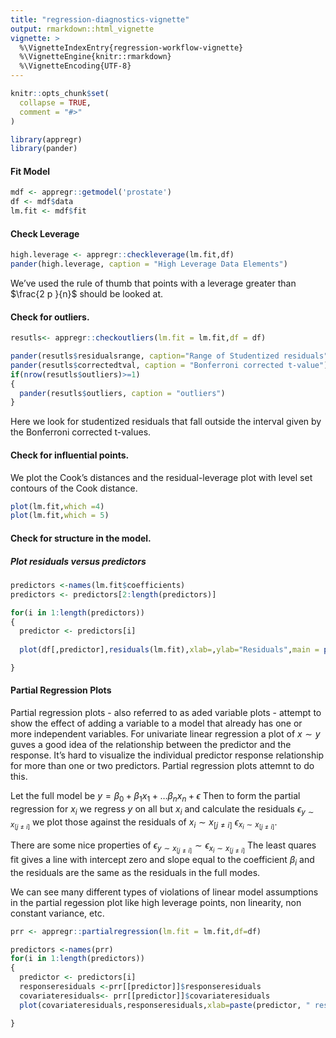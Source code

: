 ```yaml
---
title: "regression-diagnostics-vignette"
output: rmarkdown::html_vignette
vignette: >
  %\VignetteIndexEntry{regression-workflow-vignette}
  %\VignetteEngine{knitr::rmarkdown}
  %\VignetteEncoding{UTF-8}
---
```


```r
knitr::opts_chunk$set(
  collapse = TRUE,
  comment = "#>"
)
```

```r
library(appregr)
library(pander)
```


#### Fit Model
```r
mdf <- appregr::getmodel('prostate')
df <- mdf$data
lm.fit <- mdf$fit
```

#### Check Leverage 

```r
high.leverage <- appregr::checkleverage(lm.fit,df)
pander(high.leverage, caption = "High Leverage Data Elements")
```

We've used the rule of thumb that points with a leverage greater than $\frac{2 p }{n}$ should be looked at.

#### Check for outliers. 

```r
resutls<- appregr::checkoutliers(lm.fit = lm.fit,df = df)

pander(resutls$residualsrange, caption="Range of Studentized residuals")
pander(resutls$correctedtval, caption = "Bonferroni corrected t-value")
if(nrow(resutls$outliers)>=1)
{
  pander(resutls$outliers, caption = "outliers")
}

```

Here we look for studentized residuals that fall outside the interval given by the Bonferroni corrected t-values.

#### Check for influential points. 

We plot the Cook's distances and the residual-leverage plot with level set contours of the Cook distance.   
```r
plot(lm.fit,which =4)
plot(lm.fit,which = 5)
```

#### Check for structure in the model. 

##### Plot residuals versus predictors

```r

predictors <-names(lm.fit$coefficients)
predictors <- predictors[2:length(predictors)]

for(i in 1:length(predictors))
{
  predictor <- predictors[i]
  
  plot(df[,predictor],residuals(lm.fit),xlab=,ylab="Residuals",main = paste(predictor, " versus residuals", sep = ''))

}

```

#### Partial Regression Plots

Partial regression plots - also referred to as aded variable plots - attempt to show the effect of adding a variable to a model that already has one or more independent variables. For univariate linear regression a plot of $x \sim y$ guves a good idea of the relationship between the predictor and the response. It's hard to visualize the individual predictor response relationship for more than one or two predictors. Partial regression plots attemnt to do this. 

Let the full model be $y =\beta_0 + \beta_1 x_1 + \ldots \beta_n x_n + \epsilon$ Then to form the partial regression for $x_i$ we regress $y$ on all but $x_i$ and calculate the residuals $\epsilon_{y \sim x_{[j \neq i]}}$ we plot those against the residuals of $x_i \sim x_{[j \neq i]}$  $\epsilon_{x_i \sim x_{[j \neq i]}}$.

There are some nice properties of $\epsilon_{y \sim x_{[j \neq i]}} \sim \epsilon_{x_i \sim x_{[j \neq i]}}$
The least quares fit gives a line with intercept zero and slope equal to the coefficient $\beta_i$ and the residuals are the same as the residuals in the full modes. 

We can see many different types of violations of linear model assumptions in the partial regession plot like high leverage points, non linearity, non constant variance, etc. 

```r
prr <- appregr::partialregression(lm.fit = lm.fit,df=df)

predictors <-names(prr)
for(i in 1:length(predictors))
{
  predictor <- predictors[i]
  responseresiduals <-prr[[predictor]]$responseresiduals
  covariateresiduals<- prr[[predictor]]$covariateresiduals
  plot(covariateresiduals,responseresiduals,xlab=paste(predictor, " residuals",sep=''),ylab="response residuals",main = paste("Partial regression plot for " , predictor,sep=''))

}
```
